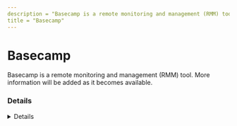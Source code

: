 ```yaml
---
description = "Basecamp is a remote monitoring and management (RMM) tool. More information will be added as it becomes available."
title = "Basecamp"
---
```




# Basecamp

Basecamp is a remote monitoring and management (RMM) tool. More information will be added as it becomes available.

### Details
<Details author={""}
         category={""}
         created={""}
         website={""}
         lastModified={"2024-02-07"}
         privileges={""}
         free={ false }
         verification={ false }
/>






### Forensic Artifacts




#### Network Artifacts
<EuiSpacer size="xl"/>
<NetworkArtifactsTable data={ [{"Description": "Known remote domains", "Domains": ["basecamp.com"], "Ports": []}] }/>




### Detections
- Detects potential network activity of Basecamp RMM tool
  - [Sigma Rule](https://github.com/magicsword-io/LOLRMM/blob/main/detections/sigma/basecamp_network_sigma.yml)

### References
- [basecamp.com - No specific RMM tool listed](basecamp.com - No specific RMM tool listed)

